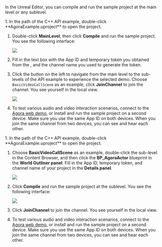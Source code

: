 
<PlatformWrapper platform="unreal">

In the Unreal Editor, you can compile and run the sample project at the main level or any sublevel.

<Tabs>
<TabItem value="Main level" label="Main Level">
1. In the path of the C++ API example, double-click **AgoraExample.uproject** to open the project.

1. Double-click **MainLevel**, then click **Compile** and run the sample project. You see the following interface:

    ![](/images/video-sdk/run-compile-unreal-tab-1-step-3.png)

1. Fill in the text box with the App ID and temporary token you obtained from the <Vg k="CONSOLE" />, and the channel name you used to generate the token.

1. Click the button on the left to navigate from the main level to the sub-levels of the API example to experience the selected demo. Choose `BasicVideoCallScene` as an example, click **JoinChannel** to join the channel. You see yourself in the local view.

    ![](/images/video-sdk/run-compile-unreal-tab-1-step-4.png)

1. To test various audio and video interaction scenarios, connect to the [Agora web demo](https://docs.agora.io/en/video-calling/develop/receive-notifications?platform=web), or install and run the sample project on a second device. Make sure you use the same App ID on both devices. When you join the same channel from two devices, you can see and hear each other.

</TabItem>
<TabItem value="sub level" label="Sub Level">
1. In the path of the C++ API example, double-click **AgoraExample.uproject** to open the project.

1. Choose **BasicVideoCallScene** as an example, double-click the sub-level in the Content Browser, and then click the  **BP_AgoraActor** blueprint in the **World Outliner panel**. Fill in the App ID, temporary token, and channel name of your project in the **Details panel**.

    ![](/images/video-sdk/run-compile-unreal-tab-2-step-2.png)

1. Click **Compile** and run the sample project at the sublevel. You see the following interface:

    ![](/images/video-sdk/run-compile-unreal-tab-2-step-4.png)

1. Click **JoinChannel** to join the channel. You see yourself in the local view.   

1. To test various audio and video interaction scenarios, connect to the [Agora web demo](https://docs.agora.io/en/video-calling/develop/receive-notifications?platform=web), or install and run the sample project on a second device. Make sure you use the same App ID on both devices. When you join the same channel from two devices, you can see and hear each other.

</TabItem>
</Tabs>
</PlatformWrapper>